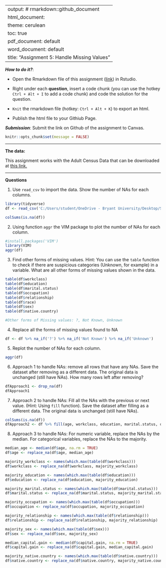 
---
output: # rmarkdown::github_document
  html_document:
    theme: cerulean
    toc: true
  pdf_document: default
  word_document: default
title: "Assignment 5: Handle Missing Values"
---

***How to do it?***: 

- Open the Rmarkdown file of this assignment ([link](assignment5.Rmd)) in Rstudio. 

- Right under each **question**, insert  a code chunk (you can use the hotkey `Ctrl + Alt + I` to add a code chunk) and code the solution for the question. 

- `Knit` the rmarkdown file (hotkey: `Ctrl + Alt + K`) to export an html.  

-  Publish the html file to your Githiub Page. 

***Submission***: Submit the link on Github of the assignment to Canvas. 

```r
knitr::opts_chunk$set(message = FALSE)
```

-------

**The data:** 

This assignment works with the Adult Census Data that can be downloaded at [this link.](https://bryantstats.github.io/math421/data/adult_census_missing.csv)

-------

**Questions**

1. Use `read_csv` to import the data.  Show the number of NAs for each columns.
```r
library(tidyverse)
df <- read_csv('C:/Users/student/OneDrive - Bryant University/Desktop/Statistical_Analysis_with_R/Math421/Math421/adult_census_missing.csv')

colSums(is.na(df))
```

2. Using function `aggr` the VIM package to plot the number of NAs for each column. 
```r
#install.packages('VIM')
library(VIM)
aggr(df)
```

3. Find other forms of missing values. Hint: You can use the `table` function to check if there are suspicious categories (Unknown, for example) in a variable. What are all other forms of missing values shown in the data. 
```r
table(df$workclass)
table(df$education)
table(df$marital.status)
table(df$occupation)
table(df$relationship)
table(df$race)
table(df$sex)
table(df$native.country)

#Other forms of Missing values: ?, Not Known, Unknown
```

4. Replace all the forms of missing values found to NA
```r
df <- df %>% na_if('?') %>% na_if('Not Known') %>% na_if('Unknown')
```

5. Replot the number of NAs for each column. 
```r
aggr(df)
```

6. Approach 1 to handle NAs: remove all rows that have any NAs. Save the dataset after removing as a different data. The original data is unchanged (still have NAs).  How many rows left after removing?
```r
dfApproach1 <- drop_na(df)
dfApproach1
```

7. Approach 2 to handle NAs:  Fill all the NAs with the previous or next value. (Hint: Using `fill` function).  Save the dataset after filling as a different data. The original data is unchanged (still have NAs). 
```r
colSums(is.na(df))
dfApproach2 <- df %>% fill(age, workclass, education, marital.status, occupation, relationship, sex, capital.gain, native.country, .direction = 'updown')
```

8. Approach 3 to handle NAs: For numeric variable, replace the NAs by the median.  For categorical variables, replace the NAs to the majority. 
```r
median_age <- median(df$age, na.rm = TRUE)
df$age <- replace_na(df$age, median_age)

majority_workclass <- names(which.max(table(df$workclass)))
df$workclass <- replace_na(df$workclass, majority_workclass)

majority_education <- names(which.max(table(df$education)))
df$education <- replace_na(df$education, majority_education)

majority_marital.status <- names(which.max(table(df$marital.status)))
df$marital.status <- replace_na(df$marital.status, majority_marital.status)

majority_occupation <- names(which.max(table(df$occupation)))
df$occupation <- replace_na(df$occupation, majority_occupation)

majority_relationship <- names(which.max(table(df$relationship)))
df$relationship <- replace_na(df$relationship, majority_relationship)

majority_sex <- names(which.max(table(df$sex)))
df$sex <- replace_na(df$sex, majority_sex)

median_capital.gain <- median(df$capital.gain, na.rm = TRUE)
df$capital.gain <- replace_na(df$capital.gain, median_capital.gain)

majority_native.country <- names(which.max(table(df$native.country)))
df$native.country <- replace_na(df$native.country, majority_native.country)
```





